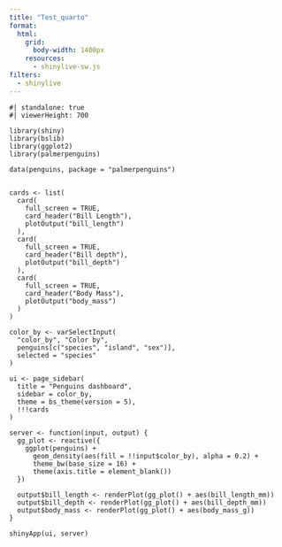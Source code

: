 ```yaml
---
title: "Test_quarto"
format: 
  html:
    grid: 
      body-width: 1400px
    resources: 
      - shinylive-sw.js
filters:
  - shinylive
---
```



```shinylive-r
#| standalone: true
#| viewerHeight: 700

library(shiny)
library(bslib)
library(ggplot2)
library(palmerpenguins)

data(penguins, package = "palmerpenguins")


cards <- list(
  card(
    full_screen = TRUE,
    card_header("Bill Length"),
    plotOutput("bill_length")
  ),
  card(
    full_screen = TRUE,
    card_header("Bill depth"),
    plotOutput("bill_depth")
  ),
  card(
    full_screen = TRUE,
    card_header("Body Mass"),
    plotOutput("body_mass")
  )
)

color_by <- varSelectInput(
  "color_by", "Color by",
  penguins[c("species", "island", "sex")],
  selected = "species"
)

ui <- page_sidebar(
  title = "Penguins dashboard",
  sidebar = color_by,
  theme = bs_theme(version = 5),
  !!!cards
)

server <- function(input, output) {
  gg_plot <- reactive({
    ggplot(penguins) +
      geom_density(aes(fill = !!input$color_by), alpha = 0.2) +
      theme_bw(base_size = 16) +
      theme(axis.title = element_blank())
  })

  output$bill_length <- renderPlot(gg_plot() + aes(bill_length_mm))
  output$bill_depth <- renderPlot(gg_plot() + aes(bill_depth_mm))
  output$body_mass <- renderPlot(gg_plot() + aes(body_mass_g))
}

shinyApp(ui, server)
```